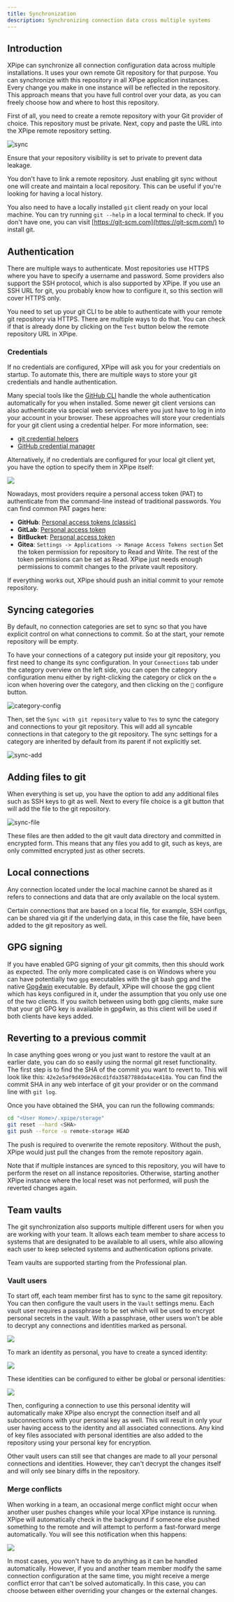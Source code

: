 ```yaml
---
title: Synchronization
description: Synchronizing connection data cross multiple systems
---
```


## Introduction

XPipe can synchronize all connection configuration data across multiple installations. It uses your own remote Git repository for that purpose. You can synchronize with this repository in all XPipe application instances. Every change you make in one instance will be reflected in the repository. This approach means that you have full control over your data, as you can freely choose how and where to host this repository.

First of all, you need to create a remote repository with your Git provider of choice. This repository must be private. Next, copy and paste the URL into the XPipe remote repository setting.

![sync](/images/sync.png)

<Callout type="warn">Ensure that your repository visibility is set to private to prevent data leakage.</Callout>

<Callout type="info">You don't have to link a remote repository. Just enabling git sync without one will create and maintain a local repository. This can be useful if you're looking for having a local history.</Callout>

You also need to have a locally installed `git` client ready on your local machine. You can try running `git --help` in a local terminal to check.
If you don't have one, you can visit [https://git-scm.com](https://git-scm.com/) to install git.

## Authentication

There are multiple ways to authenticate. Most repositories use HTTPS where you have to specify a username and password.
Some providers also support the SSH protocol, which is also supported by XPipe.
If you use an SSH URL for git, you probably know how to configure it, so this section will cover HTTPS only.

You need to set up your git CLI to be able to authenticate with your remote git repository via HTTPS. There are multiple ways to do that.
You can check if that is already done by clicking on the `Test` button below the remote repository URL in XPipe.

### Credentials

If no credentials are configured, XPipe will ask you for your credentials on startup. To automate this, there are multiple ways to store your git credentials and handle authentication.

Many special tools like the [GitHub CLI](https://cli.github.com/) handle the whole authentication automatically for you when installed.
Some newer git client versions can also authenticate via special web services where you just have to log in into your account in your browser.
These approaches will store your credentials for your git client using a credential helper.
For more information, see:
- [git credential helpers](https://git-scm.com/doc/credential-helpers)
- [GitHub credential manager](https://docs.github.com/en/get-started/getting-started-with-git/caching-your-github-credentials-in-git)

Alternatively, if no credentials are configured for your local git client yet, you have the option to specify them in XPipe itself:

![](/images/sync-auth.png)

Nowadays, most providers require a personal access token (PAT) to authenticate from the command-line instead of traditional passwords.
You can find common PAT pages here:
- **GitHub**: [Personal access tokens (classic)](https://github.com/settings/tokens)
- **GitLab**: [Personal access token](https://docs.gitlab.com/ee/user/profile/personal_access_tokens.html)
- **BitBucket**: [Personal access token](https://support.atlassian.com/bitbucket-cloud/docs/access-tokens/)
- **Gitea**: `Settings -> Applications -> Manage Access Tokens section`
Set the token permission for repository to Read and Write. The rest of the token permissions can be set as Read. XPipe just needs enough permissions to commit changes to the private vault repository.

If everything works out, XPipe should push an initial commit to your remote repository.

## Syncing categories

By default, no connection categories are set to sync so that you have explicit control on what connections to commit.
So at the start, your remote repository will be empty.

To have your connections of a category put inside your git repository, you first need to change its sync configuration.
In your `Connections` tab under the category overview on the left side, you can open the category configuration menu either by right-clicking the category or click on the `⚙️` icon when hovering over the category, and then clicking on the `🔧` configure button.

![category-config](/images/category-config.png)

Then, set the `Sync with git repository` value to `Yes` to sync the category and connections to your git repository.
This will add all syncable connections in that category to the git repository.
The sync settings for a category are inherited by default from its parent if not explicitly set.

![sync-add](/images/sync-add.png)

## Adding files to git

When everything is set up, you have the option to add any additional files such as SSH keys to git as well.
Next to every file choice is a git button that will add the file to the git repository.

![sync-file](/images/sync-file.png)

These files are then added to the git vault data directory and committed in encrypted form.
This means that any files you add to git, such as keys, are only committed encrypted just as other secrets.

## Local connections

Any connection located under the local machine cannot be shared as it refers to connections and data that are only available on the local system.

Certain connections that are based on a local file, for example, SSH configs, can be shared via git if the underlying data, in this case the file, have been added to the git repository as well.

## GPG signing

If you have enabled GPG signing of your git commits, then this should work as expected. The only more complicated case is on Windows where you can have potentially two `gpg` executables with the git bash gpg and the native [Gpg4win](https://www.gpg4win.org/) executable. By default, XPipe will choose the gpg client which has keys configured in it, under the assumption that you only use one of the two clients. If you switch between using both gpg clients, make sure that your git GPG key is available in gpg4win, as this client will be used if both clients have keys added.

## Reverting to a previous commit

In case anything goes wrong or you just want to restore the vault at an earlier date, you can do so easily using the normal git reset functionality. The first step is to find the SHA of the commit you want to revert to. This will look like this: `42e2e5af9d49de268cd1fda3587788da4ace418a`. You can find the commit SHA in any web interface of git your provider or on the command line with `git log`.

Once you have obtained the SHA, you can run the following commands:

```bash
cd "<User Home>/.xpipe/storage"
git reset --hard <SHA>
git push --force -u remote-storage HEAD
```

The push is required to overwrite the remote repository. Without the push, XPipe would just pull the changes from the remote repository again.

Note that if multiple instances are synced to this repository, you will have to perform the reset on all instance repositories. Otherwise, starting another XPipe instance where the local reset was not performed, will push the reverted changes again.

## Team vaults

The git synchronization also supports multiple different users for when you are working with your team. It allows each team member to share access to systems that are designated to be available to all users, while also allowing each user to keep selected systems and authentication options private.

<Callout type="info">Team vaults are supported starting from the Professional plan.</Callout>

### Vault users

To start off, each team member first has to sync to the same git repository. You can then configure the vault users in the `Vault` settings menu. Each vault user requires a passphrase to be set which will be used to encrypt personal secrets in the vault. With a passphrase, other users won't be able to decrypt any connections and identities marked as personal.

![](/images/team-vault.png)

To mark an identity as personal, you have to create a synced identity:

![](/images/synced-identity.png)

These identities can be configured to either be global or personal identities:

![](/images/personal-identity.png)

Then, configuring a connection to use this personal identity will automatically make XPipe also encrypt the connection itself and all subconnections with your personal key as well. This will result in only your user having access to the identity and all associated connections. Any kind of key files associated with personal identities are also added to the repository using your personal key for encryption.

<Callout type="info">Other vault users can still see that changes are made to all your personal connections and identities. However, they can't decrypt the changes itself and will only see binary diffs in the repository.</Callout>

### Merge conflicts

When working in a team, an occasional merge conflict might occur when another user pushes changes while your local XPipe instance is running. XPipe will automatically check in the background if someone else pushed something to the remote and will attempt to perform a fast-forward merge automatically. You will see this notification when this happens:

![](/images/resolve-conflict.png)

In most cases, you won't have to do anything as it can be handled automatically. However, if you and another team member modify the same connection configuration at the same time, you might receive a merge conflict error that can't be solved automatically. In this case, you can choose between either overriding your changes or the external changes.
